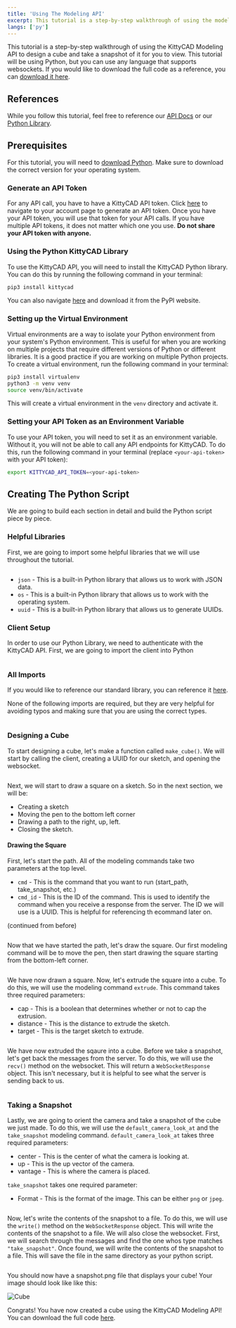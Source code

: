 ```yaml
---
title: 'Using The Modeling API'
excerpt: This tutorial is a step-by-step walkthrough of using the modeling API to create a cube.
langs: ['py']
---
```


This tutorial is a step-by-step walkthrough of using the KittyCAD Modeling API to design a cube and take a snapshot of it for you to view. This tutorial will be using Python, but you can use any language that supports websockets. If you would like to download the full code as a reference, you can <a href="/code-samples/websocketexample.py" download="kittycad-websocket.py">download it here</a>.

## References

While you follow this tutorial, feel free to reference our <a href="https://kittycad.io/docs/api/modeling/open-a-websocket-which-accepts-modeling-commands?lang=python" target="_blank" rel="noopener noreferrer">API Docs</a> or our <a href="https://python.api.docs.kittycad.io/_autosummary/kittycad.models.html#module-kittycad.models" target="_blank" rel="noopener noreferrer">Python Library</a>.

## Prerequisites

For this tutorial, you will need to <a href="https://python.api.docs.kittycad.io/_autosummary/kittycad.models.html#module-kittycad.models">download Python</a>. Make sure to download the correct version for your operating system.

### Generate an API Token

For any API call, you have to have a KittyCAD API token. Click <a href="https://kittycad.io/account/api-tokens" target="_blank" rel="noopener noreferrer">here</a> to navigate to your account page to generate an API token. Once you have your API token, you will use that token for your API calls. If you have multiple API tokens, it does not matter which one you use. **Do not share your API token with anyone.**

### Using the Python KittyCAD Library

To use the KittyCAD API, you will need to install the KittyCAD Python library. You can do this by running the following command in your terminal:

```bash
pip3 install kittycad
```

You can also navigate <a href="https://pypi.org/project/kittycad/" target="_blank" rel="noopener noreferrer">here</a> and download it from the PyPl website.

### Setting up the Virtual Environment

Virtual environments are a way to isolate your Python environment from your system's Python environment. This is useful for when you are working on multiple projects that require different versions of Python or different libraries. It is a good practice if you are working on multiple Python projects. To create a virtual environment, run the following command in your terminal:

```bash
pip3 install virtualenv
python3 -m venv venv
source venv/bin/activate
```

This will create a virtual environment in the `venv` directory and activate it. 

### Setting your API Token as an Environment Variable

To use your API token, you will need to set it as an environment variable. Without it, you will not be able to call any API endpoints for KittyCAD. To do this, run the following command in your terminal (replace `<your-api-token>` with your API token):

```bash
export KITTYCAD_API_TOKEN=<your-api-token>
```

## Creating The Python Script

We are going to build each section in detail and build the Python script piece by piece. 

### Helpful Libraries

First, we are going to import some helpful libraries that we will use throughout the tutorial.

```py data-file="public/litterbox_assets/tutorials/websocket_tutorial/1_sample.py.part"
```

* `json` - This is a built-in Python library that allows us to work with JSON data.
* `os` - This is a built-in Python library that allows us to work with the operating system.
* `uuid` - This is a built-in Python library that allows us to generate UUIDs.

### Client Setup

In order to use our Python Library, we need to authenticate with the KittyCAD API. First, we are going to import the client into Python

```py data-file="public/litterbox_assets/tutorials/websocket_tutorial/2_sample.py.part"
```

### All Imports

If you would like to reference our standard library, you can reference it <a href="https://python.api.docs.kittycad.io/_autosummary/kittycad.models.html#module-kittycad.models" target="_blank" rel="noopener noreferrer">here</a>.

None of the following imports are required, but they are very helpful for avoiding typos and making sure that you are using the correct types.

```py data-file="public/litterbox_assets/tutorials/websocket_tutorial/3_sample.py.part"
```

### Designing a Cube

To start designing a cube, let's make a function called `make_cube()`. We will start by calling the client, creating a UUID for our sketch, and opening the websocket.

```py data-file="public/litterbox_assets/tutorials/websocket_tutorial/4_sample.py.part"
```

Next, we will start to draw a square on a sketch. So in the next section, we will be:
* Creating a sketch
* Moving the pen to the bottom left corner
* Drawing a path to the right, up, left.
* Closing the sketch.

#### Drawing the Square

First, let's start the path. All of the modeling commands take two parameters at the top level. 
* `cmd` - This is the command that you want to run (start_path, take_snapshot, etc.)
* `cmd_id` - This is the ID of the command. This is used to identify the command when you receive a response from the server. The ID we will use is a UUID. This is helpful for referencing th ecommand later on.

(continued from before)
```py data-file="public/litterbox_assets/tutorials/websocket_tutorial/5_sample.py.part"
```

Now that we have started the path, let's draw the square. Our first modeling command will be to move the pen, then start drawing the square starting from the bottom-left corner.

```py data-file="public/litterbox_assets/tutorials/websocket_tutorial/6_sample.py.part"
```

We have now drawn a square. Now, let's extrude the square into a cube. To do this, we will use the modeling command `extrude`. This command takes three required parameters:
* cap - This is a boolean that determines whether or not to cap the extrusion.
* distance - This is the distance to extrude the sketch.
* target - This is the target sketch to extrude.

```py data-file="public/litterbox_assets/tutorials/websocket_tutorial/7_sample.py.part"
```

We have now extruded the sqaure into a cube. Before we take a snapshot, let's get back the messages from the server. To do this, we will use the `recv()` method on the websocket. This will return a `WebSocketResponse` object. This isn't necessary, but it is helpful to see what the server is sending back to us.

```py data-file="public/litterbox_assets/tutorials/websocket_tutorial/8_sample.py.part"
```

### Taking a Snapshot

Lastly, we are going to orient the camera and take a snapshot of the cube we just made. To do this, we will use the `default_camera_look_at` and the `take_snapshot` modeling command. `default_camera_look_at` takes three required parameters:

* center - This is the center of what the camera is looking at.
* up - This is the up vector of the camera.
* vantage - This is where the camera is placed.

`take_snapshot` takes one required parameter:

* Format - This is the format of the image. This can be either `png` or `jpeg`.

```py data-file="public/litterbox_assets/tutorials/websocket_tutorial/9_sample.py.part"
```

Now, let's write the contents of the snapshot to a file. To do this, we will use the `write()` method on the `WebSocketResponse` object. This will write the contents of the snapshot to a file. We will also close the websocket. First, we will search through the messages and find the one whos type matches `"take_snapshot"`. Once found, we will write the contents of the snapshot to a file. This will save the file in the same directory as your python script.

```py data-file="public/litterbox_assets/tutorials/websocket_tutorial/10_sample.py.part"
```

You should now have a snapshot.png file that displays your cube! Your image should look like like this:

<img src="/litterbox_assets/tutorials/websocket_tutorial/cube.png" alt="Cube" />

Congrats! You have now created a cube using the KittyCAD Modeling API! You can download the full code <a href="/code-samples/websocketexample.py" download="kittycad-websocket.py">here</a>.

